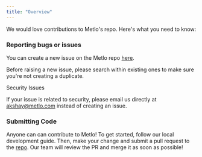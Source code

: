```yaml
---
title: "Overview"
---
```


We would love contributions to Metlo's repo. Here's what you need to know:

### Reporting bugs or issues

You can create a new issue on the Metlo repo
[here](https://github.com/metlo-labs/metlo/issues/new).

Before raising a new issue, please search within existing ones to make sure
you're not creating a duplicate.

<Warning>
Security Issues

If your issue is related to security, please email us directly at
akshay@metlo.com instead of creating an issue.

</Warning>

### Submitting Code

Anyone can can contribute to Metlo! To get started, follow our local development
guide. Then, make your change and submit a pull request to the
[repo](https://github.com/metlo-labs/metlo). Our team will review the PR and
merge it as soon as possible!
